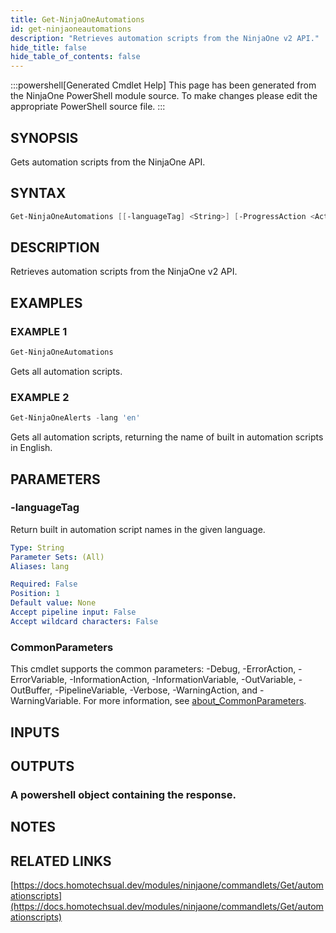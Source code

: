 ```yaml
---
title: Get-NinjaOneAutomations
id: get-ninjaoneautomations
description: "Retrieves automation scripts from the NinjaOne v2 API."
hide_title: false
hide_table_of_contents: false
---
```


:::powershell[Generated Cmdlet Help]
This page has been generated from the NinjaOne PowerShell module source. To make changes please edit the appropriate PowerShell source file.
:::

## SYNOPSIS

Gets automation scripts from the NinjaOne API.

## SYNTAX

```powershell
Get-NinjaOneAutomations [[-languageTag] <String>] [-ProgressAction <ActionPreference>] [<CommonParameters>]
```

## DESCRIPTION

Retrieves automation scripts from the NinjaOne v2 API.

## EXAMPLES

### EXAMPLE 1

```powershell
Get-NinjaOneAutomations
```

Gets all automation scripts.

### EXAMPLE 2

```powershell
Get-NinjaOneAlerts -lang 'en'
```

Gets all automation scripts, returning the name of built in automation scripts in English.

## PARAMETERS

### -languageTag

Return built in automation script names in the given language.

```yaml
Type: String
Parameter Sets: (All)
Aliases: lang

Required: False
Position: 1
Default value: None
Accept pipeline input: False
Accept wildcard characters: False
```

### CommonParameters

This cmdlet supports the common parameters: -Debug, -ErrorAction, -ErrorVariable, -InformationAction, -InformationVariable, -OutVariable, -OutBuffer, -PipelineVariable, -Verbose, -WarningAction, and -WarningVariable. For more information, see [about_CommonParameters](http://go.microsoft.com/fwlink/?LinkID=113216).

## INPUTS


## OUTPUTS

### A powershell object containing the response.

## NOTES

## RELATED LINKS

[https://docs.homotechsual.dev/modules/ninjaone/commandlets/Get/automationscripts](https://docs.homotechsual.dev/modules/ninjaone/commandlets/Get/automationscripts)
